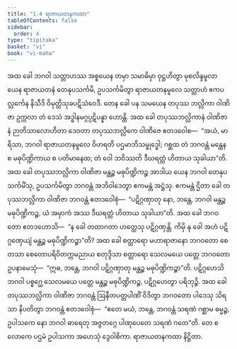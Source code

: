 ```yaml
---
title: "1.4 ရာဇာယတနကထာ"
tableOfContents: false
sidebar:
  order: 4
type: "tipitaka"
basket: "vi"
book: "vi-maha"
---
```



<DynamicBreadcrumb />

<Division number="6" book="vi-maha" e="ch" v="3" p="4">

<Paragraph number="21" book="vi-maha">
အထ ခေါ ဘဂဝါ သတ္တာဟဿ အစ္စယေန တမှာ သမာဓိမှာ ဝုဋ္ဌဟိတွာ မုစလိန္ဒမူလာ ယေန ရာဇာယတနံ တေနုပသင်္ကမိ, ဥပသင်္ကမိတွာ ရာဇာယတနမူလေ သတ္တာဟံ ဧကပလ္လင်္ကေန နိသီဒိ ဝိမုတ္တိသုခပဋိသံဝေဒီ. တေန ခေါ ပန သမယေန တပုဿ ဘလ္လိကာ ဝါဏိဇာ ဥက္ကလာ တံ ဒေသံ အဒ္ဓါနမဂ္ဂပ္ပဋိပန္နာ ဟောန္တိ. အထ ခေါ တပုဿဘလ္လိကာနံ ဝါဏိဇာနံ ဉာတိသာလောဟိတာ ဒေဝတာ တပုဿဘလ္လိကေ ဝါဏိဇေ ဧတဒဝေါစ—  “အယံ, မာရိသာ, ဘဂဝါ ရာဇာယတနမူလေ ဝိဟရတိ ပဌမာဘိသမ္ဗုဒ္ဓေါ; ဂစ္ဆထ တံ ဘဂဝန္တံ မန္ထေန စ မဓုပိဏ္ဍိကာယ စ ပတိမာနေထ; တံ ဝေါ ဘဝိဿတိ ဒီဃရတ္တံ ဟိတာယ သုခါယာ”တိ.
</Paragraph>

<Paragraph number="22" book="vi-maha">
အထ ခေါ တပုဿဘလ္လိကာ ဝါဏိဇာ မန္ထဉ္စ မဓုပိဏ္ဍိကဉ္စ အာဒါယ ယေန ဘဂဝါ တေနုပသင်္ကမိံသု, ဥပသင်္ကမိတွာ ဘဂဝန္တံ အဘိဝါဒေတွာ ဧကမန္တံ အဋ္ဌံသု. ဧကမန္တံ ဌိတာ ခေါ တပုဿဘလ္လိကာ ဝါဏိဇာ ဘဂဝန္တံ ဧတဒဝေါစုံ—  “ပဋိဂ္ဂဏှာတု နော, ဘန္တေ, ဘဂဝါ မန္ထဉ္စ မဓုပိဏ္ဍိကဉ္စ, ယံ အမှာကံ အဿ ဒီဃရတ္တံ ဟိတာယ သုခါယာ”တိ. အထ ခေါ ဘဂဝတော ဧတဒဟောသိ—  “န ခေါ တထာဂတာ ဟတ္ထေသု ပဋိဂ္ဂဏှန္တိ. ကိမှိ နု ခေါ အဟံ ပဋိဂ္ဂဏှေယျံ မန္ထဉ္စ မဓုပိဏ္ဍိကဉ္စာ”တိ? အထ ခေါ စတ္တာရော မဟာရာဇာနော ဘဂဝတော စေတသာ စေတောပရိဝိတက္ကမညာယ စတုဒ္ဒိသာ စတ္တာရော သေလမယေ ပတ္တေ ဘဂဝတော ဥပနာမေသုံ—  “ဣဓ, ဘန္တေ, ဘဂဝါ ပဋိဂ္ဂဏှာတု မန္ထဉ္စ မဓုပိဏ္ဍိကဉ္စာ”တိ. ပဋိဂ္ဂဟေသိ ဘဂဝါ ပစ္စဂ္ဃေ သေလမယေ ပတ္တေ မန္ထဉ္စ မဓုပိဏ္ဍိကဉ္စ, ပဋိဂ္ဂဟေတွာ ပရိဘုဉ္ဇိ.
</Paragraph>

<Paragraph number="23" book="vi-maha">
အထ ခေါ တပုဿဘလ္လိကာ ဝါဏိဇာ ဘဂဝန္တံ ဩနီတပတ္တပါဏိံ ဝိဒိတွာ ဘဂဝတော ပါဒေသု သိရသာ နိပတိတွာ ဘဂဝန္တံ ဧတဒဝေါစုံ—  “ဧတေ မယံ, ဘန္တေ, ဘဂဝန္တံ သရဏံ ဂစ္ဆာမ ဓမ္မဉ္စ, ဥပါသကေ နော ဘဂဝါ ဓာရေတု အဇ္ဇတဂ္ဂေ ပါဏုပေတေ သရဏံ ဂတေ”တိ. တေ စ လောကေ ပဌမံ ဥပါသကာ အဟေသုံ ဒွေဝါစိကာ.

</Paragraph>
</Division>

<Paragraph number="24" type="center" book="vi-maha">
ရာဇာယတနကထာ နိဋ္ဌိတာ.
</Paragraph>